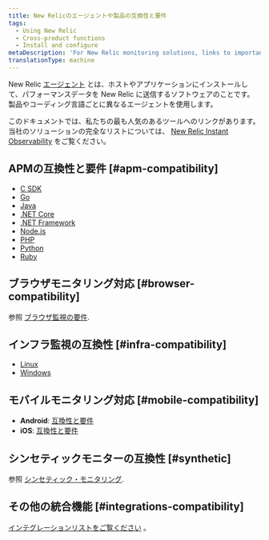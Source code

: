 ```yaml
---
title: New Relicのエージェントや製品の互換性と要件
tags:
  - Using New Relic
  - Cross-product functions
  - Install and configure
metaDescription: 'For New Relic monitoring solutions, links to important compatibility and requirements documentation.'
translationType: machine
---
```


New Relic [エージェント](/docs/using-new-relic/welcome-new-relic/get-started/glossary#agent) とは、ホストやアプリケーションにインストールして、パフォーマンスデータを New Relic に送信するソフトウェアのことです。製品やコーディング言語ごとに異なるエージェントを使用します。

このドキュメントでは、私たちの最も人気のあるツールへのリンクがあります。当社のソリューションの完全なリストについては、 [New Relic Instant Observability](https://newrelic.com/instant-observability/) をご覧ください。

## APMの互換性と要件 [#apm-compatibility]

* [C SDK](/docs/agents/c-sdk/get-started/c-sdk-compatibility-requirements)
* [Go](/docs/agents/go-agent/get-started/go-agent-compatibility-requirements)
* [Java](/docs/compatibility-requirements-java-agent)
* [.NET Core](/docs/agents/net-agent/installation/compatibility-requirements-net-core-agent)
* [.NET Framework](/docs/agents/net-agent/getting-started/compatibility-requirements-net-agent)
* [Node.js](/docs/agents/nodejs-agent/getting-started/compatibility-requirements-nodejs-agent)
* [PHP](/docs/agents/php-agent/getting-started/php-agent-compatibility-requirements)
* [Python](/docs/agents/python-agent/getting-started/compatibility-requirements-python-agent)
* [Ruby](/docs/agents/ruby-agent/getting-started/new-relic-ruby#compat)

## ブラウザモニタリング対応 [#browser-compatibility]

参照 [ブラウザ監視の要件](/docs/browser/new-relic-browser/getting-started/compatibility-requirements-browser-monitoring).

## インフラ監視の互換性 [#infra-compatibility]

* [Linux](/docs/infrastructure/new-relic-infrastructure/getting-started/compatibility-requirements-new-relic-infrastructure)
* [Windows](/docs/infrastructure/new-relic-infrastructure/getting-started/compatibility-requirements-new-relic-infrastructure)

## モバイルモニタリング対応 [#mobile-compatibility]

* **Android**: [互換性と要件](/docs/mobile-monitoring/new-relic-mobile-android/get-started/new-relic-android-compatibility-requirements)
* **iOS**: [互換性と要件](/docs/mobile-monitoring/new-relic-mobile-ios/get-started/new-relic-ios-compatibility-requirements)

## シンセティックモニターの互換性 [#synthetic]

参照 [シンセティック・モニタリング](/docs/synthetics/new-relic-synthetics/getting-started/introduction-new-relic-synthetics#compatibility).

## その他の統合機能 [#integrations-compatibility]

[インテグレーションリストをご覧ください](https://newrelic.com/instant-observability) 。